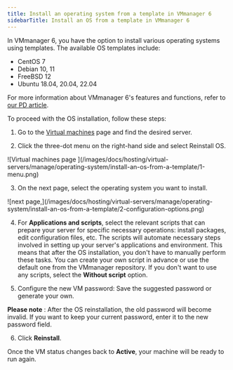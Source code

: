 ---
title: Install an operating system from a template in VMmanager 6
sidebarTitle: Install an OS from a template in VMmanager 6
---

In VMmanager 6, you have the option to install various operating systems using templates. The available OS templates include: 

  * CentOS 7
  * Debian 10, 11
  * FreeBSD 12
  * Ubuntu 18.04, 20.04, 22.04



For more information about VMmanager 6's features and functions, refer to [our PD article](/hosting/virtual-servers/manage/main-features-and-functions-of-vmmanager-6).

To proceed with the OS installation, follow these steps:

  1. Go to the [Virtual machines](https://bix-v6.vm.gcore.com/vm/manager/host) page and find the desired server.

  2. Click the three-dot menu on the right-hand side and select Reinstall OS.



<Frame>![Virtual machines page ](/images/docs/hosting/virtual-servers/manage/operating-system/install-an-os-from-a-template/1-menu.png)</Frame>



  3. On the next page, select the operating system you want to install.


<Frame>![next page,](/images/docs/hosting/virtual-servers/manage/operating-system/install-an-os-from-a-template/2-configuration-options.png)</Frame>



  4. For **Applications and scripts**, select the relevant scripts that can prepare your server for specific necessary operations: install packages, edit configuration files, etc. The scripts will automate necessary steps involved in setting up your server's applications and environment. This means that after the OS installation, you don't have to manually perform these tasks. You can create your own script in advance or use the default one from the VMmanager repository. If you don't want to use any scripts, select the **Without script** option.

  5. Configure the new VM password: Save the suggested password or generate your own.




**Please note** : After the OS reinstallation, the old password will become invalid. If you want to keep your current password, enter it to the new password field.

  6. Click **Reinstall**.



Once the VM status changes back to **Active**, your machine will be ready to run again.